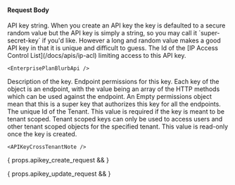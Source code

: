 
#### Request Body

<APIBlock>
  <APIField name="apiKey.key" type="String" optional renderif={props.apikey_create_request}>
    API key string. When you create an API key the key is defaulted to a secure random value but the API key is simply a string, so you may call it `super-secret-key` if you'd like. However a long and random value makes a good API key in that it is unique and difficult to guess.
  </APIField>
  <APIField name="apiKey.ipAccessControlListId" type="UUID" optional since="1.30.0">
    The Id of the [IP Access Control List](/docs/apis/ip-acl) limiting access to this API key.

    <EnterprisePlanBlurbApi />
  </APIField>
  <APIField name="apiKey.metaData.attributes.description" type="String" optional>
    Description of the key.
  </APIField>
  <APIField name="apiKey.permissions.endpoints" type="Object" optional>
    Endpoint permissions for this key. Each key of the object is an endpoint, with the value being an array of the HTTP methods which can be used against the endpoint. An Empty permissions object mean that this is a super key that authorizes this key for all the endpoints.
  </APIField>
  <APIField name="apiKey.tenantId" type="String" optional renderif={props.apikey_create_request}>
    The unique Id of the Tenant. This value is required if the key is meant to be tenant scoped. Tenant scoped keys can only be used to access users and other tenant scoped objects for the specified tenant. This value is read-only once the key is created.
    
    <APIKeyCrossTenantNote />
  </APIField>
</APIBlock>

{ props.apikey_create_request && <JSON title="Example API Key request JSON" src="api-keys/post-request-body.json" /> }

{ props.apikey_update_request && <JSON title="Example API Key request JSON" src="api-keys/put-request-body.json" /> }
